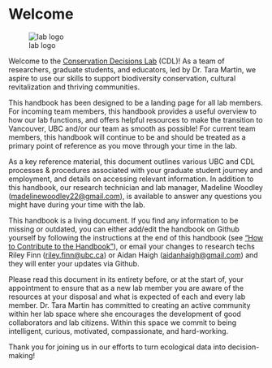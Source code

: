 # Welcome {-#welcome}

![lab logo](img/CDL logo horizontal - colour.png)


Welcome to the [Conservation Decisions Lab](https://www.taramartin.org/) (CDL)! As a team of researchers, graduate students, and educators, led by Dr. Tara Martin, we aspire to use our skills to support biodiversity conservation, cultural revitalization and thriving communities.

This handbook has been designed to be a landing page for all lab members. For incoming team members, this handbook provides a useful overview to how our lab functions, and offers helpful resources to make the transition to Vancouver, UBC and/or our team as smooth as possible! For current team members, this handbook will continue to be and should be treated as a primary point of reference as you move through your time in the lab. 

As a key reference material, this document outlines various UBC and CDL processes & procedures associated with your graduate student journey and employment, and details on accessing relevant information. In addition to this handbook, our research technician and lab manager, Madeline Woodley (<madelinewoodley22@gmail.com>), is available to answer any questions you might have during your time with the lab.

This handbook is a living document. If you find any information to be missing or outdated, you can either add/edit the handbook on Github yourself by following the instructions at the end of this handbook (see [“How to Contribute to the Handbook”](#howtocontribute)), or email your changes to research techs Riley Finn (<riley.finn@ubc.ca>) or Aidan Haigh (<aidanhaigh@gmail.com>) and they will enter your updates via Github. 

Please read this document in its entirety before, or at the start of, your appointment to ensure that as a new lab member you are aware of the resources at your disposal and what is expected of each and every lab member. Dr. Tara Martin has committed to creating an active community within her lab space where she encourages the development of good collaborators and lab citizens. Within this space we commit to being intelligent, curious, motivated, compassionate, and hard-working.

Thank you for joining us in our efforts to turn ecological data into decision-making!







